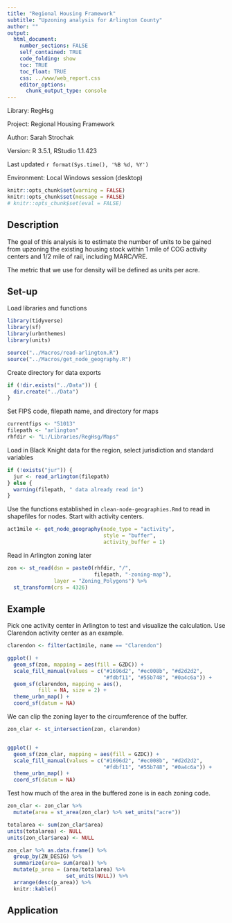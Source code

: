 ```yaml
---
title: "Regional Housing Framework"
subtitle: "Upzoning analysis for Arlington County"
author: ""
output:
  html_document:
    number_sections: FALSE
    self_contained: TRUE
    code_folding: show
    toc: TRUE
    toc_float: TRUE
    css: ../www/web_report.css
    editor_options:
      chunk_output_type: console
---
```


<link rel="stylesheet" href="//fonts.googleapis.com/css?family=Lato" />

Library: RegHsg

Project: Regional Housing Framework

Author: Sarah Strochak

Version: R 3.5.1, RStudio 1.1.423

Last updated `r format(Sys.time(), '%B %d, %Y')`

Environment: Local Windows session (desktop)


```r
knitr::opts_chunk$set(warning = FALSE)
knitr::opts_chunk$set(message = FALSE)
# knitr::opts_chunk$set(eval = FALSE)
```

## Description

The goal of this analysis is to estimate the number of units to be gained from upzoning the existing housing stock within 1 mile of COG activity centers and 1/2 mile of rail, including MARC/VRE.

The metric that we use for density will be defined as units per acre. 

## Set-up
Load libraries and functions
```r
library(tidyverse)
library(sf)
library(urbnthemes)
library(units)

source("../Macros/read-arlington.R")
source("../Macros/get_node_geography.R")

```

Create directory for data exports
```r
if (!dir.exists("../Data")) {
  dir.create("../Data")
}

```


Set FIPS code, filepath name, and directory for maps

```r
currentfips <- "51013"
filepath <- "arlington"
rhfdir <- "L:/Libraries/RegHsg/Maps"
```

Load in Black Knight data for the region, select jurisdiction and standard variables
```r
if (!exists("jur")) {
  jur <- read_arlington(filepath)
} else {
  warning(filepath, " data already read in")
}

```


Use the functions established in `clean-node-geographies.Rmd` to read in shapefiles for nodes. Start with activity centers.

```r

act1mile <- get_node_geography(node_type = "activity",
                               style = "buffer",
                               activity_buffer = 1)

```

Read in Arlington zoning later


```r

zon <- st_read(dsn = paste0(rhfdir, "/",
                            filepath, "-zoning-map"),
               layer = "Zoning_Polygons") %>% 
  st_transform(crs = 4326)


```


## Example

Pick one activity center in Arlington to test and visualize the calculation. Use Clarendon activity center as an example.

```r

clarendon <- filter(act1mile, name == "Clarendon")

ggplot() +
  geom_sf(zon, mapping = aes(fill = GZDC)) +
  scale_fill_manual(values = c("#1696d2", "#ec008b", "#d2d2d2",
                               "#fdbf11", "#55b748", "#0a4c6a")) +
  geom_sf(clarendon, mapping = aes(),
          fill = NA, size = 2) +
  theme_urbn_map() +
  coord_sf(datum = NA)

```

We can clip the zoning layer to the circumference of the buffer.

```r

zon_clar <- st_intersection(zon, clarendon)


ggplot() +
  geom_sf(zon_clar, mapping = aes(fill = GZDC)) +
  scale_fill_manual(values = c("#1696d2", "#ec008b", "#d2d2d2",
                               "#fdbf11", "#55b748", "#0a4c6a")) +
  theme_urbn_map() +
  coord_sf(datum = NA)

```

Test how much of the area in the buffered zone is in each zoning code.

```r

zon_clar <- zon_clar %>% 
  mutate(area = st_area(zon_clar) %>% set_units("acre"))

totalarea <- sum(zon_clar$area)
units(totalarea) <- NULL
units(zon_clar$area) <- NULL

zon_clar %>% as.data.frame() %>% 
  group_by(ZN_DESIG) %>% 
  summarize(area= sum(area)) %>% 
  mutate(p_area = (area/totalarea) %>% 
                   set_units(NULL)) %>% 
  arrange(desc(p_area)) %>% 
  knitr::kable()

```


## Application